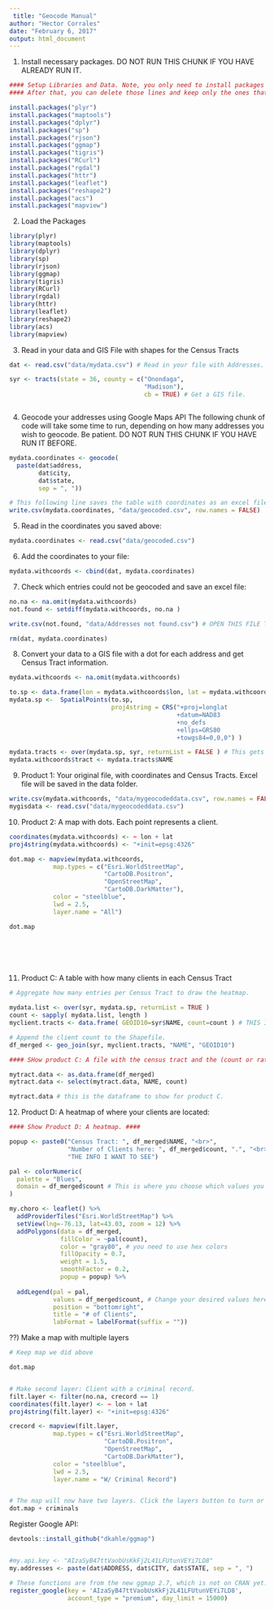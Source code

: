 ```yaml
---
 title: "Geocode Manual"
author: "Hector Corrales"
date: "February 6, 2017"
output: html_document
---
```


1) Install necessary packages. DO NOT RUN THIS CHUNK IF YOU HAVE ALREADY RUN IT.
```r
#### Setup Libraries and Data. Note, you only need to install packages once. 
#### After that, you can delete those lines and keep only the ones that start with "library() ####

install.packages("plyr")
install.packages("maptools")
install.packages("dplyr")
install.packages("sp")
install.packages("rjson")
install.packages("ggmap")
install.packages("tigris")
install.packages("RCurl")
install.packages("rgdal")
install.packages("httr")
install.packages("leaflet")
install.packages("reshape2")
install.packages("acs")
install.packages("mapview")
```

2) Load the Packages
```r
library(plyr)
library(maptools)
library(dplyr)
library(sp)
library(rjson)
library(ggmap)
library(tigris)
library(RCurl)
library(rgdal)
library(httr)
library(leaflet)
library(reshape2)
library(acs)
library(mapview)

```

3) Read in your data and GIS File with shapes for the Census Tracts
```r
dat <- read.csv("data/mydata.csv") # Read in your file with Addresses.

syr <- tracts(state = 36, county = c("Onondaga",
                                     "Madison"),
                                     cb = TRUE) # Get a GIS file.



```

4) Geocode your addresses using Google Maps API
The following chunk of code will take some time to run, depending on how many addresses you wish to geocode. Be patient.
DO NOT RUN THIS CHUNK IF YOU HAVE RUN IT BEFORE.
```r

mydata.coordinates <- geocode(     
  paste(dat$address,               
        dat$city,                  
        dat$state,                 
        sep = ", "))

# This following line saves the table with coordinates as an excel file.
write.csv(mydata.coordinates, "data/geocoded.csv", row.names = FALSE) 


```

5) Read in the coordinates you saved above:
```r

mydata.coordinates <- read.csv("data/geocoded.csv") 


```

6) Add the coordinates to your file:
```r
mydata.withcoords <- cbind(dat, mydata.coordinates)

```

7) Check which entries could not be geocoded and save an excel file:
```r

no.na <- na.omit(mydata.withcoords)
not.found <- setdiff(mydata.withcoords, no.na )

write.csv(not.found, "data/Addresses not found.csv") # OPEN THIS FILE TO SEE THE ADDRESSES THAT WEREN'T FOUND.

rm(dat, mydata.coordinates)


```


8) Convert your data to a GIS file with a dot for each address and get Census Tract information.
```r

mydata.withcoords <- na.omit(mydata.withcoords)

to.sp <- data.frame(lon = mydata.withcoords$lon, lat = mydata.withcoords$lat)
mydata.sp <-  SpatialPoints(to.sp, 
                            proj4string = CRS("+proj=longlat
                                              +datum=NAD83 
                                              +no_defs 
                                              +ellps=GRS80 
                                              +towgs84=0,0,0") )

mydata.tracts <- over(mydata.sp, syr, returnList = FALSE ) # This gets the Census Tract for the address.
mydata.withcoords$tract <- mydata.tracts$NAME

```


9) Product 1: Your original file, with coordinates and Census Tracts. Excel file will be saved in the data folder.

```r
write.csv(mydata.withcoords, "data/mygeocodeddata.csv", row.names = FALSE)
mygisdata <- read.csv("data/mygeocodeddata.csv")

```

10) Product 2: A map with dots. Each point represents a client.

```r

coordinates(mydata.withcoords) <- ~ lon + lat
proj4string(mydata.withcoords) <- "+init=epsg:4326"

dot.map <- mapview(mydata.withcoords,
            map.types = c("Esri.WorldStreetMap",
                          "CartoDB.Positron",
                          "OpenStreetMap",
                          "CartoDB.DarkMatter"),
            color = "steelblue",
            lwd = 2.5,
            layer.name = "All")

dot.map




                   

```

11) Product C: A table with how many clients in each Census Tract

```r

# Aggregate how many entries per Census Tract to draw the heatmap.

mydata.list <- over(syr, mydata.sp, returnList = TRUE )
count <- sapply( mydata.list, length )
myclient.tracts <- data.frame( GEOID10=syr$NAME, count=count ) # THIS IS FOR THE HEATMAP

# Append the client count to the Shapefile.
df_merged <- geo_join(syr, myclient.tracts, "NAME", "GEOID10") 

#### SHow product C: A file with the census tract and the (count or rate) of what you want to measure.

mytract.data <- as.data.frame(df_merged)
mytract.data <- select(mytract.data, NAME, count)

mytract.data # this is the dataframe to show for product C.

```


12) Product D: A heatmap of where your clients are located:

```r

#### Show Product D: A heatmap. ####

popup <- paste0("Census Tract: ", df_merged$NAME, "<br>", 
                "Number of Clients here: ", df_merged$count, ".", "<br>",
                "THE INFO I WANT TO SEE")

pal <- colorNumeric(
  palette = "Blues",
  domain = df_merged$count # This is where you choose which values you want to visualize per Census Tract
)

my.choro <- leaflet() %>%
  addProviderTiles("Esri.WorldStreetMap") %>%
  setView(lng=-76.13, lat=43.03, zoom = 12) %>%
  addPolygons(data = df_merged, 
              fillColor = ~pal(count), 
              color = "gray80", # you need to use hex colors
              fillOpacity = 0.7, 
              weight = 1.5, 
              smoothFactor = 0.2,
              popup = popup) %>%
  
  addLegend(pal = pal, 
            values = df_merged$count, # Change your desired values here as well
            position = "bottomright", 
            title = "# of Clients",
            labFormat = labelFormat(suffix = "")) 


```


??) Make a map with multiple layers

```r

# Keep map we did above

dot.map


# Make second layer: Client with a criminal record.
filt.layer <- filter(no.na, crecord == 1)
coordinates(filt.layer) <- ~ lon + lat
proj4string(filt.layer) <- "+init=epsg:4326"

crecord <- mapview(filt.layer,
            map.types = c("Esri.WorldStreetMap",
                          "CartoDB.Positron",
                          "OpenStreetMap",
                          "CartoDB.DarkMatter"),
            color = "steelblue",
            lwd = 2.5,
            layer.name = "W/ Criminal Record")


# The map will now have two layers. Click the layers button to turn or off.
dot.map + criminals

```




Register Google API:

```r
devtools::install_github("dkahle/ggmap")


#my.api.key <- "AIzaSyB47ttVaobUsKkFj2L41LFUtunVEYi7LD8"
my.addresses <- paste(dat$ADDRESS, dat$CITY, dat$STATE, sep = ", ")

# These functions are from the new ggmap 2.7, which is not on CRAN yet.
register_google(key = 'AIzaSyB47ttVaobUsKkFj2L41LFUtunVEYi7LD8',
                account_type = "premium", day_limit = 15000)
```
















